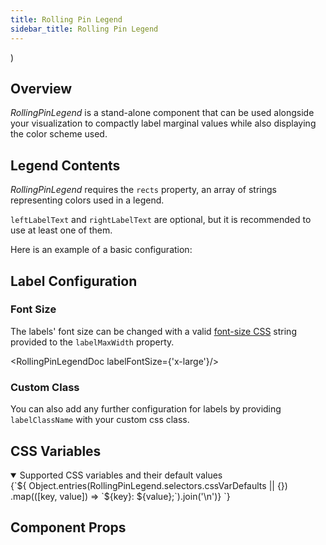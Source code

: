 ```yaml
---
title: Rolling Pin Legend
sidebar_title: Rolling Pin Legend
---
```


  <div className='padded-doc'>
    <DocWrapper
      name='RollingPinLegend'
      rects={['#11F', '#55F', '#99F', '#DDF', '#fff', '#FDD', '#F99', '#F55', '#F11']}
      {...props}/>
  </div>
)

## Overview
_RollingPinLegend_ is a stand-alone component that can be used alongside your visualization to compactly label marginal values while also displaying the color scheme used.

## Legend Contents
_RollingPinLegend_ requires the `rects` property, an array of strings representing colors used in a legend.

`leftLabelText` and `rightLabelText` are optional, but it is recommended to use at least one of them.

Here is an example of a basic configuration:

<RollingPinLegendDoc
  showContext='minimal'
  leftLabelText='Democrat'
  rightLabelText='Republican'
/>

## Label Configuration
### Font Size
The labels' font size can be changed with a valid [font-size CSS](https://developer.mozilla.org/en-US/docs/Web/CSS/font-size)
string provided to the `labelMaxWidth` property.

<RollingPinLegendDoc labelFontSize={'x-large'}/>

### Custom Class
You can also add any further configuration for labels by providing `labelClassName` with your
custom css class.

## CSS Variables
<details open>
  <summary>Supported CSS variables and their default values</summary>
  <CodeBlock language="css">
{`${
  Object.entries(RollingPinLegend.selectors.cssVarDefaults || {})
  .map(([key, value]) => `${key}: ${value};`).join('\n')}
`}</CodeBlock>
</details>

## Component Props
<PropsTable name="VisRollingPinLegend"/>
